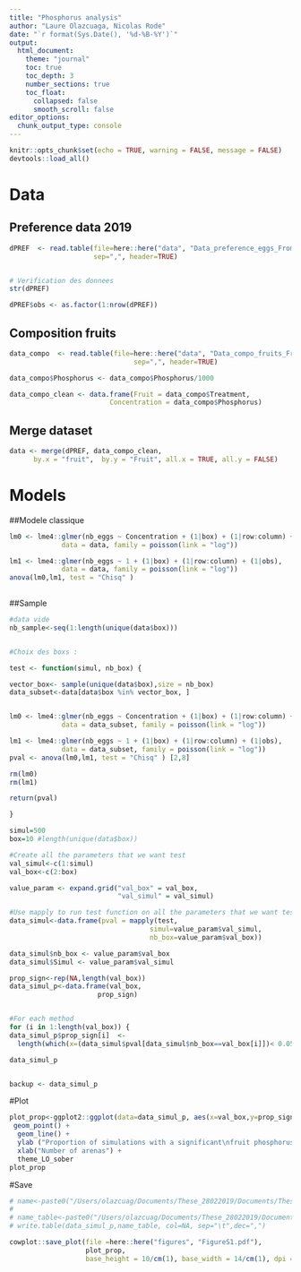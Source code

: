 ```yaml
---
title: "Phosphorus analysis"
author: "Laure Olazcuaga, Nicolas Rode"
date: "`r format(Sys.Date(), '%d-%B-%Y')`"
output: 
  html_document:
    theme: "journal"
    toc: true
    toc_depth: 3
    number_sections: true
    toc_float:
      collapsed: false
      smooth_scroll: false
editor_options: 
  chunk_output_type: console
---
```



```r
knitr::opts_chunk$set(echo = TRUE, warning = FALSE, message = FALSE)
devtools::load_all()
```


# Data
## Preference data 2019
```r
dPREF  <- read.table(file=here::here("data", "Data_preference_eggs_FromOlazcuaga2019.csv"),
                     sep=",", header=TRUE)


# Verification des donnees
str(dPREF)

dPREF$obs <- as.factor(1:nrow(dPREF))


```



## Composition fruits
```r
data_compo  <- read.table(file=here::here("data", "Data_compo_fruits_FromOlazcuaga2019.csv"),
                               sep=",", header=TRUE)

data_compo$Phosphorus <- data_compo$Phosphorus/1000

data_compo_clean <- data.frame(Fruit = data_compo$Treatment, 
                         Concentration = data_compo$Phosphorus)

```



## Merge dataset
```r

data <- merge(dPREF, data_compo_clean, 
      by.x = "fruit",  by.y = "Fruit", all.x = TRUE, all.y = FALSE)

```


# Models
##Modele classique 
```r

lm0 <- lme4::glmer(nb_eggs ~ Concentration + (1|box) + (1|row:column) + (1|obs), 
             data = data, family = poisson(link = "log"))

lm1 <- lme4::glmer(nb_eggs ~ 1 + (1|box) + (1|row:column) + (1|obs), 
             data = data, family = poisson(link = "log"))
anova(lm0,lm1, test = "Chisq" )
 
```

##Sample 
```r
#data vide 
nb_sample<-seq(1:length(unique(data$box)))


#Choix des boxs : 

test <- function(simul, nb_box) {

vector_box<- sample(unique(data$box),size = nb_box)
data_subset<-data[data$box %in% vector_box, ]


lm0 <- lme4::glmer(nb_eggs ~ Concentration + (1|box) + (1|row:column) + (1|obs), 
             data = data_subset, family = poisson(link = "log"))

lm1 <- lme4::glmer(nb_eggs ~ 1 + (1|box) + (1|row:column) + (1|obs), 
             data = data_subset, family = poisson(link = "log"))
pval <- anova(lm0,lm1, test = "Chisq" ) [2,8]

rm(lm0)
rm(lm1)

return(pval)

}

simul=500
box=10 #length(unique(data$box))

#Create all the parameters that we want test
val_simul<-c(1:simul)
val_box<-c(2:box)

value_param <- expand.grid("val_box" = val_box,
                           "val_simul" = val_simul)

#Use mapply to run test function on all the parameters that we want test 
data_simul<-data.frame(pval = mapply(test,
                                   simul=value_param$val_simul,
                                   nb_box=value_param$val_box))

data_simul$nb_box <- value_param$val_box
data_simul$Simul <- value_param$val_simul

prop_sign<-rep(NA,length(val_box))
data_simul_p<-data.frame(val_box,
                      prop_sign)


#For each method 
for (i in 1:length(val_box)) { 
data_simul_p$prop_sign[i]  <-
  length(which(x=(data_simul$pval[data_simul$nb_box==val_box[i]])< 0.05))/simul}

data_simul_p


backup <- data_simul_p
```


#Plot
```r

plot_prop<-ggplot2::ggplot(data=data_simul_p, aes(x=val_box,y=prop_sign)) + 
 geom_point() + 
  geom_line() + 
  ylab ("Proportion of simulations with a significant\nfruit phosphorus concentration effect") + 
  xlab("Number of arenas") + 
  theme_LO_sober
plot_prop
```


#Save
```r

# name<-paste0("/Users/olazcuag/Documents/These_28022019/Documents/These/RH/Stagiaire/Projet phosphore/Analyse puissance/Plot_nbsimul",simul,".pdf")
# 
# name_table<-paste0("/Users/olazcuag/Documents/These_28022019/Documents/These/RH/Stagiaire/Projet phosphore/Analyse puissance/Tab_nbsimul",simul,".xls")
# write.table(data_simul_p,name_table, col=NA, sep="\t",dec=",")

cowplot::save_plot(file =here::here("figures", "FigureS1.pdf"),
                   plot_prop,
                   base_height = 10/cm(1), base_width = 14/cm(1), dpi = 610)


 

```
